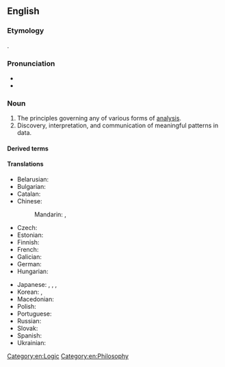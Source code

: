 ==English==
{{wikipedia}}

===Etymology===
{{bor+|en|grc|ἀναλυτικά||science of analysis}}.

===Pronunciation===
* {{IPA|en|/ˌæn.əˈlɪt.ɪks/}}
* {{hyph|en|an|a|lyt|ics}}

===Noun===
{{en-noun|-}}

# The principles governing any of various forms of [[analysis]].
# Discovery, interpretation, and communication of meaningful patterns in data.

====Derived terms====
{{col3|en
|cryptanalytics
|seroanalytics
|nanoanalytics
|immunoanalytics}}

====Translations====
{{trans-top|application of computer technology, operational research, and statistics to solve problems}}
* Belarusian: {{t|be|аналі́тыка|f}}
* Bulgarian: {{t|bg|анали́тика|f}}
* Catalan: {{t|ca|analítica|f}}
* Chinese:
*: Mandarin: {{t+|cmn|分析學}}, {{t+|cmn|分析学|tr=fēnxīxué}}
* Czech: {{t|cs|analytika|f}}
* Estonian: {{t|et|analüütika}}
* Finnish: {{t|fi|analytiikka}}
* French: {{t+|fr|analytique|f}}
* Galician: {{t|gl|analítica|f}}
* German: {{t+|de|Analytik|f}}
* Hungarian: {{t+|hu|analitika}}
{{trans-mid}}
* Japanese: {{t|ja|分析論|tr=ぶんせきろん, bunsekiron}} {{qualifier|theory}}, {{t|ja|分析学|tr=ぶんせきがく, bunsekigaku}}, {{t|ja|アナリティクス|tr=anaritikusu}}, {{t+|ja|解析学|tr=かいせきがく, kaisekigaku}}
* Korean: {{t|ko|해석학(解析學)}}, {{t|ko|애널리틱스}}
* Macedonian: {{t|mk|аналитика|f}}
* Polish: {{t|pl|analityka|f}}
* Portuguese: {{t+|pt|análise|f}}
* Russian: {{t+|ru|анали́тика|f}}
* Slovak: {{t|sk|analytika|f}}
* Spanish: {{t+|es|analítica|f}}
* Ukrainian: {{t+|uk|аналі́тика|f}}
{{trans-bottom}}

[[Category:en:Logic]]
[[Category:en:Philosophy]]